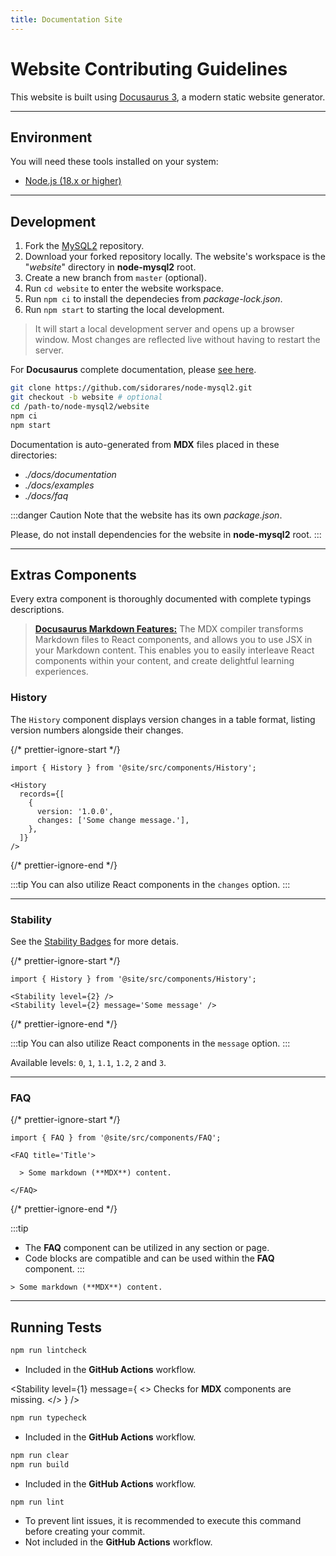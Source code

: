 ```yaml
---
title: Documentation Site
---
```



# Website Contributing Guidelines

This website is built using [Docusaurus 3](https://docusaurus.io/), a modern static website generator.

---

## Environment

You will need these tools installed on your system:

- [Node.js (18.x or higher)](https://nodejs.org/)

---

## Development

1. Fork the [MySQL2](https://github.com/sidorares/node-mysql2) repository.
2. Download your forked repository locally. The website's workspace is the "_website_" directory in **node-mysql2** root.
3. Create a new branch from `master` (optional).
4. Run `cd website` to enter the website workspace.
5. Run `npm ci` to install the dependecies from _package-lock.json_.
6. Run `npm start` to starting the local development.

> It will start a local development server and opens up a browser window. Most changes are reflected live without having to restart the server.

For **Docusaurus** complete documentation, please [see here](https://docusaurus.io/docs).

<FAQ title='CLI example'>

```bash
git clone https://github.com/sidorares/node-mysql2.git
git checkout -b website # optional
cd /path-to/node-mysql2/website
npm ci
npm start
```

</FAQ>

Documentation is auto-generated from **MDX** files placed in these directories:

- _./docs/documentation_
- _./docs/examples_
- _./docs/faq_

:::danger Caution
Note that the website has its own _package.json_.

Please, do not install dependencies for the website in **node-mysql2** root.
:::

---

## Extras Components

Every extra component is thoroughly documented with complete typings descriptions.

> [**Docusaurus Markdown Features:**](https://docusaurus.io/docs/markdown-features) The MDX compiler transforms Markdown files to React components, and allows you to use JSX in your Markdown content. This enables you to easily interleave React components within your content, and create delightful learning experiences.

### History

The `History` component displays version changes in a table format, listing version numbers alongside their changes.

{/* prettier-ignore-start */}
```tsx
import { History } from '@site/src/components/History';

<History
  records={[
    {
      version: '1.0.0',
      changes: ['Some change message.'],
    },
  ]}
/>
```
{/* prettier-ignore-end */}

:::tip
You can also utilize React components in the `changes` option.
:::

<FAQ title='Example'>
  <History
    records={[
      {
        version: '1.0.0',
        changes: ['Some change message.'],
      },
    ]}
  />
</FAQ>

---

### Stability

See the [Stability Badges](/docs/stability-badges) for more detais.

{/* prettier-ignore-start */}
```tsx
import { History } from '@site/src/components/History';

<Stability level={2} />
<Stability level={2} message='Some message' />
```
{/* prettier-ignore-end */}

:::tip
You can also utilize React components in the `message` option.
:::

Available levels: `0`, `1`, `1.1`, `1.2`, `2` and `3`.

<FAQ title='Example'>
  <Stability level={2} />
  <Stability level={2} message='Some message.' />
</FAQ>

---

### FAQ

{/* prettier-ignore-start */}
```tsx
import { FAQ } from '@site/src/components/FAQ';

<FAQ title='Title'>

  > Some markdown (**MDX**) content.

</FAQ>
```
{/* prettier-ignore-end */}

:::tip

- The **FAQ** component can be utilized in any section or page.
- Code blocks are compatible and can be used within the **FAQ** component.
  :::

<FAQ title='Example'>
  <FAQ title='Title'>

    > Some markdown (**MDX**) content.

  </FAQ>
</FAQ>

---

## Running Tests

<FAQ title='Check Prettier and ESLint rules for compliance'>

```bash
npm run lintcheck
```

- Included in the **GitHub Actions** workflow.

</FAQ>
<FAQ title='Check for typings errors'>

<Stability
  level={1}
  message={
    <>
      Checks for <strong>MDX</strong> components are missing.
    </>
  }
/>

```bash
npm run typecheck
```

- Included in the **GitHub Actions** workflow.

</FAQ>
<FAQ title='Clear and build the website'>

```bash
npm run clear
npm run build
```

- Included in the **GitHub Actions** workflow.

</FAQ>
<FAQ title='Fix issues from Prettier and ESLint rules' open>

```bash
npm run lint
```

- To prevent lint issues, it is recommended to execute this command before creating your commit.
- Not included in the **GitHub Actions** workflow.

</FAQ>
